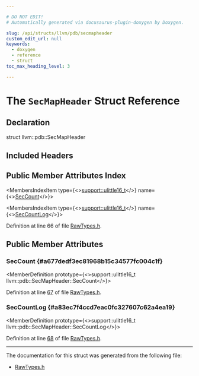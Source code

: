 ```yaml
---

# DO NOT EDIT!
# Automatically generated via docusaurus-plugin-doxygen by Doxygen.

slug: /api/structs/llvm/pdb/secmapheader
custom_edit_url: null
keywords:
  - doxygen
  - reference
  - struct
toc_max_heading_level: 3

---
```





# The `SecMapHeader` Struct Reference

<DoxygenPage pluginConfig={pluginConfig}>



## Declaration

<CodeBlock>struct llvm::pdb::SecMapHeader</CodeBlock>

## Included Headers

<IncludesList>
<IncludesListItem
  filePath="llvm/DebugInfo/PDB/Native/RawTypes.h"
  permalink="/docs/api/files/include/include/llvm/include/llvm/debuginfo/include/llvm/debuginfo/pdb/include/llvm/debuginfo/pdb/native/rawtypes-h"
  isLocal="true" />
</IncludesList>

## Public Member Attributes Index

<MembersIndex>

<MembersIndexItem
  type={<><a href="/docs/api/namespaces/llvm/support/#a4e29b3df92632c930b82161555c3b8d6">support::ulittle16&#95;t</a></>}
  name={<><a href="#a677dedf3ec81968b15c34577fc004c1f">SecCount</a></>}>
</MembersIndexItem>

<MembersIndexItem
  type={<><a href="/docs/api/namespaces/llvm/support/#a4e29b3df92632c930b82161555c3b8d6">support::ulittle16&#95;t</a></>}
  name={<><a href="#a83ec7f4ccd7eac0fc327607c62a4ea19">SecCountLog</a></>}>
</MembersIndexItem>

</MembersIndex>


Definition at line 66 of file <a href="/docs/api/files/include/include/llvm/include/llvm/debuginfo/include/llvm/debuginfo/pdb/include/llvm/debuginfo/pdb/native/rawtypes-h">RawTypes.h</a>.

<SectionDefinition>

## Public Member Attributes

### SecCount {#a677dedf3ec81968b15c34577fc004c1f}

<MemberDefinition
  prototype={<>support::ulittle16&#95;t llvm::pdb::SecMapHeader::SecCount</>}>

Definition at line <a href="/docs/api/files/include/include/llvm/include/llvm/debuginfo/include/llvm/debuginfo/pdb/include/llvm/debuginfo/pdb/native/rawtypes-h/#l00067">67</a> of file <a href="/docs/api/files/include/include/llvm/include/llvm/debuginfo/include/llvm/debuginfo/pdb/include/llvm/debuginfo/pdb/native/rawtypes-h">RawTypes.h</a>.
</MemberDefinition>

### SecCountLog {#a83ec7f4ccd7eac0fc327607c62a4ea19}

<MemberDefinition
  prototype={<>support::ulittle16&#95;t llvm::pdb::SecMapHeader::SecCountLog</>}>

Definition at line <a href="/docs/api/files/include/include/llvm/include/llvm/debuginfo/include/llvm/debuginfo/pdb/include/llvm/debuginfo/pdb/native/rawtypes-h/#l00068">68</a> of file <a href="/docs/api/files/include/include/llvm/include/llvm/debuginfo/include/llvm/debuginfo/pdb/include/llvm/debuginfo/pdb/native/rawtypes-h">RawTypes.h</a>.
</MemberDefinition>

</SectionDefinition>

<hr/>

The documentation for this struct was generated from the following file:

<ul>
<li><a href="/docs/api/files/include/include/llvm/include/llvm/debuginfo/include/llvm/debuginfo/pdb/include/llvm/debuginfo/pdb/native/rawtypes-h">RawTypes.h</a></li>
</ul>

</DoxygenPage>
